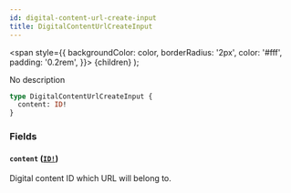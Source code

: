 ```yaml
---
id: digital-content-url-create-input
title: DigitalContentUrlCreateInput
---
```


<span
style={{
      backgroundColor: color,
      borderRadius: '2px',
      color: '#fff',
      padding: '0.2rem',
    }}>
{children}
</span>
);

No description

```graphql
type DigitalContentUrlCreateInput {
  content: ID!
}
```

### Fields

#### `content` ([`ID!`](/api-reference/scalars/id.mdx))

Digital content ID which URL will belong to.
